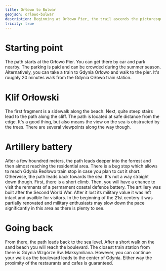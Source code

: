 ```yaml
---
title: Orłowo to Bulwar
geojson: orlowo-bulwar
description: Beginning at Orłowo Pier, the trail ascends the picturesque cliff, visits the remnants of a coastal defense battery, and ends at the boulevard leading to downtown Gdynia.
tricity: true
---
```


# Starting point

The path starts at the Orłowo Pier. You can get there by car and park nearby.
The parking is paid and can be crowded during the summer season.
Alternatively, you can take a train to Gdynia Orłowo and walk to the pier.
It's roughly 20 minutes walk from the Gdynia Orłowo train station.

# Klif Orłowski

The first fragment is a sidewalk along the beach. Next, quite steep stairs lead to the path along the cliff.
The path is located at safe distance from the edge. It's a good thing, but also means the view on the sea
is obstructed by the trees. There are several viewpoints along the way though.

# Artillery battery

After a few houndred meters, the path leads deeper into the forrest and then almost reaching the residential area.
There is a bug stop which allows to reach Gdynia Redłowo train stop in case you plan to cut it short.
Otherwise, the path leads back towards the sea. It's not a way straight down though. First, there is a short climb.
Then, you will have a chance to visit the remnants of a permament coastal defence battery. The artillery
was built after the Second World War. After it lost its military value it was left intact and availble for visitors.
In the beginning of the 21st centery it was partially renovated and military enthusiasts may slow down the pace
significantly in this area as there is plenty to see.

# Going back

From there, the path leads back to the sea level. After a short walk on the sand beach you will reach the boulevard.
The closest train station from there is Gdynia Wzgórze Św. Maksymiliana. However, you can continue your walk as the boulevard
leads to the center of Gdynia. Either way the proximity of the restaurants and cafes is guaranteed.
